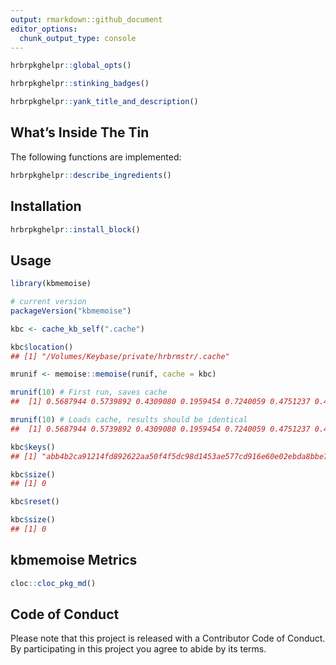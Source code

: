 ```yaml
---
output: rmarkdown::github_document
editor_options: 
  chunk_output_type: console
---
```

```r
hrbrpkghelpr::global_opts()
```

```r
hrbrpkghelpr::stinking_badges()
```

```r
hrbrpkghelpr::yank_title_and_description()
```

## What's Inside The Tin

The following functions are implemented:

```r
hrbrpkghelpr::describe_ingredients()
```

## Installation

```r
hrbrpkghelpr::install_block()
```

## Usage

```r
library(kbmemoise)

# current version
packageVersion("kbmemoise")

```

```r
kbc <- cache_kb_self(".cache")

kbc$location()
## [1] "/Volumes/Keybase/private/hrbrmstr/.cache"

mrunif <- memoise::memoise(runif, cache = kbc)

mrunif(10) # First run, saves cache
##  [1] 0.5687944 0.5739892 0.4309080 0.1959454 0.7240059 0.4751237 0.4049415 0.6617540 0.7025730 0.9428181

mrunif(10) # Loads cache, results should be identical
##  [1] 0.5687944 0.5739892 0.4309080 0.1959454 0.7240059 0.4751237 0.4049415 0.6617540 0.7025730 0.9428181

kbc$keys()
## [1] "abb4b2ca91214fd892622aa50f4f5dc98d1453ae577cd916e60e02ebda8bbe7d75ff93d1fdd81967edced64de89833361e7f150cfae4898acb70b1aac932e791"

kbc$size()
## [1] 0

kbc$reset()

kbc$size()
## [1] 0
```

## kbmemoise Metrics

```r
cloc::cloc_pkg_md()
```

## Code of Conduct

Please note that this project is released with a Contributor Code of Conduct. 
By participating in this project you agree to abide by its terms.
